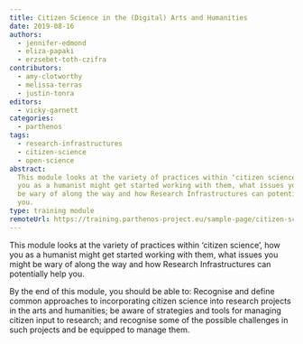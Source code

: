 ```yaml
---
title: Citizen Science in the (Digital) Arts and Humanities
date: 2019-08-16
authors:
  - jennifer-edmond
  - eliza-papaki
  - erzsebet-toth-czifra
contributors:
  - amy-clotworthy
  - melissa-terras
  - justin-tonra
editors:
  - vicky-garnett
categories:
  - parthenos
tags:
  - research-infrastructures
  - citizen-science
  - open-science
abstract:
  This module looks at the variety of practices within ‘citizen science’, how
  you as a humanist might get started working with them, what issues you should
  be wary of along the way and how Research Infrastructures can potentially help
  you.
type: training module
remoteUrl: https://training.parthenos-project.eu/sample-page/citizen-science-in-the-digital-arts-and-humanities/
---
```


This module looks at the variety of practices within ‘citizen science’, how you
as a humanist might get started working with them, what issues you might be wary
of along the way and how Research Infrastructures can potentially help you.

By the end of this module, you should be able to: Recognise and define common
approaches to incorporating citizen science into research projects in the arts
and humanities; be aware of strategies and tools for managing citizen input to
research; and recognise some of the possible challenges in such projects and be
equipped to manage them.

<CTA
  title="Interested in learning more?"
  subtitle="Check out Citizen Science in the (Digital) Arts and Humanities on PARTHENOS"
  url="https://training.parthenos-project.eu/sample-page/citizen-science-in-the-digital-arts-and-humanities/"
/>
